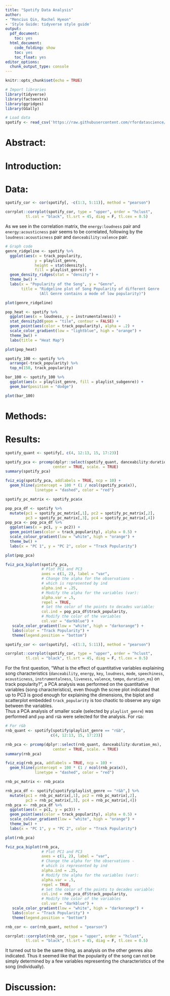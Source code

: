 ```yaml
---
title: "Spotify Data Analysis"
author: 
- "Mencius Qin, Rachel Hyeon"
- 'Style Guide: tidyverse style guide'
output:
  pdf_document:
    toc: yes
  html_document:
    code_folding: show
    toc: yes
    toc_float: yes
editor_options:
  chunk_output_type: console
---
```


```r
knitr::opts_chunk$set(echo = TRUE)
```

```r
# Import libraries
library(tidyverse)
library(factoextra)
library(ggridges)
library(GGally)

# Load data
spotify <- read_csv('https://raw.githubusercontent.com/rfordatascience/tidytuesday/master/data/2020/2020-01-21/spotify_songs.csv') %>% na.omit()
```

# Abstract:



# Introduction:



# Data:


```r
spotify_cor <- cor(spotify[, -c(1:3, 5:11)], method = "pearson")

corrplot::corrplot(spotify_cor, type = "upper", order = "hclust", 
         tl.col = "black", tl.srt = 45, diag = F, tl.cex = 0.5)
```

As we see in the correlation matrix, the `energy:loudness` pair and `energy:acousticness` pair seems to be correlated, following by the `loudness:acousticness` pair and `danceability:valence` pair.

```r
# Graph code
genre_ridgeline <- spotify %>%
  ggplot(aes(x = track_popularity, 
             y = playlist_genre,
             height = stat(density),
             fill = playlist_genre)) +
  geom_density_ridges(stat = "density") +
  theme_bw() +
  labs(x = "Popularity of the Song", y = "Genre",
       title = "Ridgeline plot of Song Popularity of different Genre
               (All Genre contains a mode of low popularity)")

plot(genre_ridgeline)
```



```r
pop_heat <- spotify %>% 
  ggplot(aes(x = loudness, y = instrumentalness)) +
  stat_density2d(geom = "tile", contour = FALSE) +
  geom_point(aes(color = track_popularity), alpha = .2) + 
  scale_color_gradient(low = "lightblue", high = "orange") +
  theme_bw() + 
  labs(title = "Heat Map")

plot(pop_heat)
```

```r
spotify_100 <- spotify %>% 
  arrange(-track_popularity) %>% 
  top_n(150, track_popularity)
```

```r
bar_100 <- spotify_100 %>% 
  ggplot(aes(x = playlist_genre, fill = playlist_subgenre)) +
  geom_bar(position = "dodge")

plot(bar_100)
```


# Methods:



# Results:

```r
spotify_quant <- spotify[, c(4, 12:13, 15, 17:23)]

spotify_pca <- prcomp(dplyr::select(spotify_quant, danceability:duration_ms),
                     center = TRUE, scale. = TRUE)
summary(spotify_pca)
```

```r
fviz_eig(spotify_pca, addlabels = TRUE, ncp = 10) +
  geom_hline(yintercept = 100 * (1 / ncol(spotify_pca$x)), 
             linetype = "dashed", color = "red")
```

```r
spotify_pc_matrix <- spotify_pca$x

pop_pca_df <- spotify %>% 
  mutate(pc1 = spotify_pc_matrix[,1], pc2 = spotify_pc_matrix[,2],
         pc3 = spotify_pc_matrix[,3], pc4 = spotify_pc_matrix[,4])
pop_pca <- pop_pca_df %>%
  ggplot(aes(x = pc1, y = pc2)) +
  geom_point(aes(color = track_popularity), alpha = 0.5) +
  scale_colour_gradient(low = "white", high = "orange") +
  theme_bw() +
  labs(x = "PC 1", y = "PC 2", color = "Track Popularity")

plot(pop_pca)
```

```r
fviz_pca_biplot(spotify_pca,
                # Plot PC1 and PC3
                axes = c(1, 2), label = "var",
                # Change the alpha for the observations - 
                # which is represented by ind
                alpha.ind = .25,
                # Modify the alpha for the variables (var):
                alpha.var = .5,
                repel = TRUE,
                # Set the color of the points to decades variable:
                col.ind = pop_pca_df$track_popularity, 
                # Modify the color of the variables
                col.var = "darkblue") +
   scale_color_gradient(low = "white", high = "darkorange") +
   labs(color = "Track Popularity") +
   theme(legend.position = "bottom")
```

```r
spotify_cor <- cor(spotify[, -c(1:3, 5:11)], method = "pearson")

corrplot::corrplot(spotify_cor, type = "upper", order = "hclust", 
         tl.col = "black", tl.srt = 45, diag = F, tl.cex = 0.5)
```

For the first question, "What is the effect of quantitative variables explaining song characteristics (`danceability`, `energy`, `key`, `loudness`, `mode`, `speechiness`, `acousticness`, `instrumentalness`, `liveness`, `valence`, `tempo`, `duration_ms`) on track popularity?", a PCA analysis was performed on the quantitative variables (song characteristics), even though the scree plot indicated that up to PC3 is good enough for explaining the dimensions, the biplot and scatterplot embedded `track_popularity` is too chaotic to observe any sign between the variables. \
Thus a PCA analysis of smaller scale (selected by `playlist_genre`) was performed and `pop` and `r&b` were selected for the analysis. For `r&b`:

```r
# For r&b
rnb_quant <- spotify[spotify$playlist_genre == "r&b",
                    c(4, 12:13, 15, 17:23)]

rnb_pca <- prcomp(dplyr::select(rnb_quant, danceability:duration_ms),
                     center = TRUE, scale. = TRUE)
summary(rnb_pca)
```

```r
fviz_eig(rnb_pca, addlabels = TRUE, ncp = 10) +
  geom_hline(yintercept = 100 * (1 / ncol(rnb_pca$x)), 
             linetype = "dashed", color = "red")
```

```r
rnb_pc_matrix <- rnb_pca$x

rnb_pca_df <- spotify[spotify$playlist_genre == "r&b",] %>% 
  mutate(pc1 = rnb_pc_matrix[,1], pc2 = rnb_pc_matrix[,2],
         pc3 = rnb_pc_matrix[,3], pc4 = rnb_pc_matrix[,4])
rnb_pca <- rnb_pca_df %>%
  ggplot(aes(x = pc1, y = pc3)) +
  geom_point(aes(color = track_popularity), alpha = 0.5) +
  scale_colour_gradient(low = "white", high = "orange") +
  theme_bw() +
  labs(x = "PC 1", y = "PC 2", color = "Track Popularity")

plot(rnb_pca)
```

```r
fviz_pca_biplot(rnb_pca,
                # Plot PC1 and PC3
                axes = c(1, 2), label = "var",
                # Change the alpha for the observations - 
                # which is represented by ind
                alpha.ind = .25,
                # Modify the alpha for the variables (var):
                alpha.var = .5,
                repel = TRUE,
                # Set the color of the points to decades variable:
                col.ind = rnb_pca_df$track_popularity, 
                # Modify the color of the variables
                col.var = "darkblue") +
   scale_color_gradient(low = "white", high = "darkorange") +
   labs(color = "Track Popularity") +
   theme(legend.position = "bottom")
```

```r
rnb_cor <- cor(rnb_quant, method = "pearson")

corrplot::corrplot(rnb_cor, type = "upper", order = "hclust", 
         tl.col = "black", tl.srt = 45, diag = F, tl.cex = 0.5)
```

It turned out to be the same thing, as analysis on the other genres also indicated. Thus it seemed like that the popularity of the song can not be simply determined by a few variables representing the characteristics of the song (individually). 

# Discussion:


